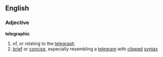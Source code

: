 ==English==
===Adjective===
'''telegraphic'''
# of, or relating to the [[telegraph]]
# [[brief]] or [[concise]], especially resembling a [[telegram]] with [[clipped]] [[syntax]]
